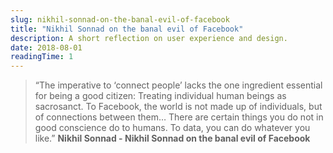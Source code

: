```yaml
---
slug: nikhil-sonnad-on-the-banal-evil-of-facebook
title: "Nikhil Sonnad on the banal evil of Facebook"
description: A short reflection on user experience and design.
date: 2018-08-01
readingTime: 1
---
```


>“The imperative to ‘connect people’ lacks the one ingredient essential for being a good citizen: Treating individual human beings as sacrosanct. To Facebook, the world is not made up of individuals, but of connections between them… There are certain things you do not in good conscience do to humans. To data, you can do whatever you like.”
**Nikhil Sonnad - Nikhil Sonnad on the banal evil of Facebook**
